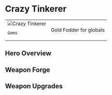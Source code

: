 
# Crazy Tinkerer

<table>
 <tr style={{ verticalAlign: 'top' }}>
  <td>
   <img 
        src={useBaseUrl("/img/crazy-tinkerer.jpeg")} 
        alt="Crazy Tinkerer" 
        style={{ maxWidth: '300px', objectFit: 'contain' }}
    />

```
Gems
```

  </td>
  <td>
Gold Fodder for globals
  </td>
 </tr>
</table>

## Hero Overview

<HeroesOverview hero="Crazy Tinkerer" />

## Weapon Forge

<WeaponForge classification="hero" forge="Crazy Tinkerer" />

## Weapon Upgrades

<WeaponUpgrades classification="hero" name="Crazy Tinkerer" />
